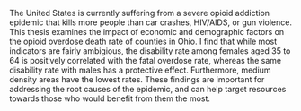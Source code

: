 The United States is currently suffering from a severe opioid addiction epidemic that kills more people than car crashes, HIV/AIDS, or gun violence. This thesis examines the impact of economic and demographic factors on the opioid overdose death rate of counties in Ohio. I find that while most indicators are fairly ambigious, the disability rate among females aged 35 to 64 is positively correlated with the fatal overdose rate, whereas the same disability rate with males has a protective effect. Furthermore, medium density areas have the lowest rates. These findings are important for addressing the root causes of the epidemic, and can help target resources towards those who would benefit from them the most.
